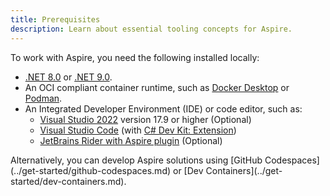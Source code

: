 ```yaml
---
title: Prerequisites
description: Learn about essential tooling concepts for Aspire.
---
```



To work with Aspire, you need the following installed locally:

- [.NET 8.0](https://dotnet.microsoft.com/download/dotnet/8.0) or [.NET 9.0](https://dotnet.microsoft.com/download/dotnet/9.0).
- An OCI compliant container runtime, such as [Docker Desktop](https://www.docker.com/products/docker-desktop) or [Podman](https://podman.io/).
- An Integrated Developer Environment (IDE) or code editor, such as:
  - [Visual Studio 2022](https://visualstudio.microsoft.com/vs/) version 17.9 or higher (Optional)
  - [Visual Studio Code](https://code.visualstudio.com/) (with [C# Dev Kit: Extension](https://marketplace.visualstudio.com/items?itemName=ms-dotnettools.csdevkit))
  - [JetBrains Rider with Aspire plugin](https://blog.jetbrains.com/dotnet/2024/02/19/jetbrains-rider-and-the-net-aspire-plugin/) (Optional)

<Aside type="note">
  Alternatively, you can develop Aspire solutions using [GitHub Codespaces](../get-started/github-codespaces.md) or [Dev Containers](../get-started/dev-containers.md).
</Aside>